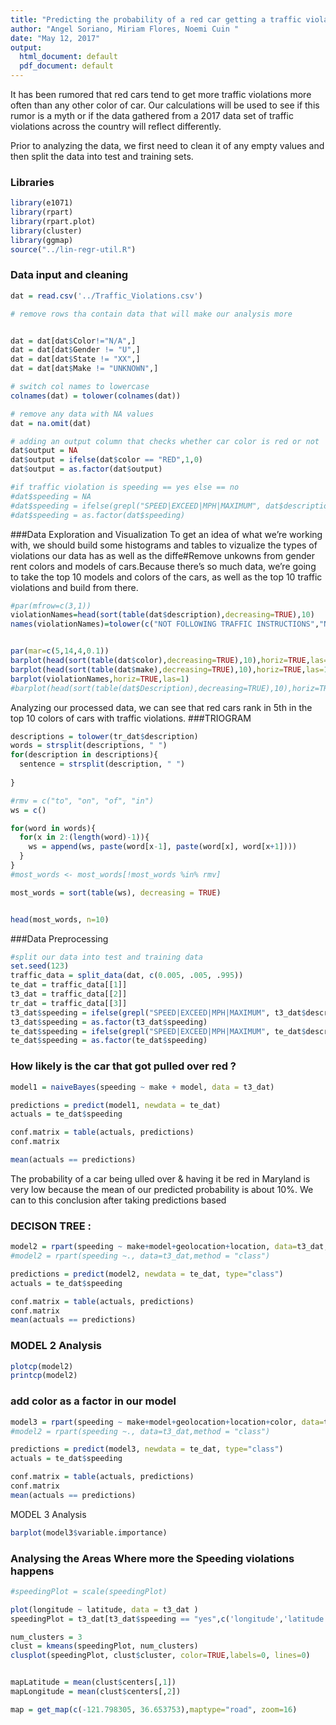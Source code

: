 ```yaml
---
title: "Predicting the probability of a red car getting a traffic violation."
author: "Angel Soriano, Miriam Flores, Noemi Cuin "
date: "May 12, 2017"
output:
  html_document: default
  pdf_document: default
---
```


It has been rumored that red cars tend to get more traffic violations more often than any other color of car. Our calculations will be used to see if this rumor is a myth or if the data gathered from a 2017 data set of traffic violations across the country will reflect differently.

Prior to analyzing the data, we first need to clean it of any empty values and then split the data into test and training sets.

### Libraries
```r
library(e1071)
library(rpart)
library(rpart.plot)
library(cluster)
library(ggmap)
source("../lin-regr-util.R")
```
 
### Data input and cleaning 
```r
dat = read.csv('../Traffic_Violations.csv')

# remove rows tha contain data that will make our analysis more 


dat = dat[dat$Color!="N/A",]
dat = dat[dat$Gender != "U",]
dat = dat[dat$State != "XX",]
dat = dat[dat$Make != "UNKNOWN",]

# switch col names to lowercase
colnames(dat) = tolower(colnames(dat))

# remove any data with NA values
dat = na.omit(dat)

# adding an output column that checks whether car color is red or not 
dat$output = NA
dat$output = ifelse(dat$color == "RED",1,0)
dat$output = as.factor(dat$output)

#if traffic violation is speeding == yes else == no
#dat$speeding = NA
#dat$speeding = ifelse(grepl("SPEED|EXCEED|MPH|MAXIMUM", dat$description),'yes','no')
#dat$speeding = as.factor(dat$speeding)
```

###Data Exploration and Visualization
To get an idea of what we're working with, we should build some histograms and tables to vizualize the types of violations our data has as well as the diffe#Remove unkowns from gender rent colors and models of cars.Because there's so much data, we're going to take the top 10 models and colors of the cars, as well as the top 10 traffic violations and build from there. 

```r
#par(mfrow=c(3,1))
violationNames=head(sort(table(dat$description),decreasing=TRUE),10)
names(violationNames)=tolower(c("NOT FOLLOWING TRAFFIC INSTRUCTIONS","NO REGISTRATION","DRIVING WITH SUSPENDED REGISTRATION","DRIVING W/O A LICENSE","USING PHONE WHILE DRIVING","EXPIRED REGISTRATION","FAILURE TO STOP AT STOP SIGN","DRIVING W/SUSPENDED LICENSE","DRIVING W/O SEATBELT","DRIVING OVER SPEED LIMIT"))


par(mar=c(5,14,4,0.1))
barplot(head(sort(table(dat$color),decreasing=TRUE),10),horiz=TRUE,las=1)
barplot(head(sort(table(dat$make),decreasing=TRUE),10),horiz=TRUE,las=1)
barplot(violationNames,horiz=TRUE,las=1)
#barplot(head(sort(table(dat$Description),decreasing=TRUE),10),horiz=TRUE,las=1)

```
Analyzing our processed data, we can see that red cars rank in 5th in the top 10 colors of cars with traffic violations.
###TRIOGRAM 
```r
descriptions = tolower(tr_dat$description)
words = strsplit(descriptions, " ")
for(description in descriptions){
  sentence = strsplit(description, " ")
  
}

#rmv = c("to", "on", "of", "in")
ws = c()

for(word in words){
  for(x in 2:(length(word)-1)){
    ws = append(ws, paste(word[x-1], paste(word[x], word[x+1])))  
  }
}
#most_words <- most_words[!most_words %in% rmv]

most_words = sort(table(ws), decreasing = TRUE)


head(most_words, n=10)
```

###Data Preprocessing
```r
#split our data into test and training data 
set.seed(123)
traffic_data = split_data(dat, c(0.005, .005, .995))
te_dat = traffic_data[[1]]
t3_dat = traffic_data[[2]]
tr_dat = traffic_data[[3]]
t3_dat$speeding = ifelse(grepl("SPEED|EXCEED|MPH|MAXIMUM", t3_dat$description),'yes','no')
t3_dat$speeding = as.factor(t3_dat$speeding)
te_dat$speeding = ifelse(grepl("SPEED|EXCEED|MPH|MAXIMUM", te_dat$description),'yes','no')
te_dat$speeding = as.factor(te_dat$speeding)
```

### How likely is the car that got pulled over red ?
```r

model1 = naiveBayes(speeding ~ make + model, data = t3_dat)

predictions = predict(model1, newdata = te_dat)
actuals = te_dat$speeding

conf.matrix = table(actuals, predictions)
conf.matrix

mean(actuals == predictions)

```

The probability of a car being ulled over & having it be red in Maryland is very low because the mean of our predicted probability is about 10%.
We can to this conclusion after taking predictions based 

### DECISON TREE : 
```r
model2 = rpart(speeding ~ make+model+geolocation+location, data=t3_dat,method = "class")
#model2 = rpart(speeding ~., data=t3_dat,method = "class")

predictions = predict(model2, newdata = te_dat, type="class")
actuals = te_dat$speeding

conf.matrix = table(actuals, predictions)
conf.matrix
mean(actuals == predictions)

```
### MODEL 2 Analysis 
```r
plotcp(model2)
printcp(model2)
```

### add color as a factor in our model 
```r

model3 = rpart(speeding ~ make+model+geolocation+location+color, data=t3_dat,method = "class")
#model2 = rpart(speeding ~., data=t3_dat,method = "class")

predictions = predict(model3, newdata = te_dat, type="class")
actuals = te_dat$speeding

conf.matrix = table(actuals, predictions)
conf.matrix
mean(actuals == predictions)
```
MODEL 3 Analysis 
```r
barplot(model3$variable.importance)
```

### Analysing the Areas Where more the Speeding violations happens 
```r
#speedingPlot = scale(speedingPlot)

plot(longitude ~ latitude, data = t3_dat )
speedingPlot = t3_dat[t3_dat$speeding == "yes",c('longitude','latitude')]

num_clusters = 3
clust = kmeans(speedingPlot, num_clusters)
clusplot(speedingPlot, clust$cluster, color=TRUE,labels=0, lines=0)


mapLatitude = mean(clust$centers[,1])
mapLongitude = mean(clust$centers[,2])

map = get_map(c(-121.798305, 36.653753),maptype="road", zoom=16)


```